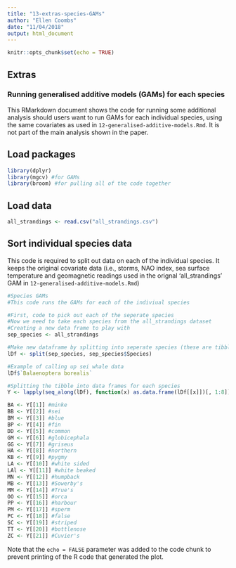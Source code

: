 ```yaml
---
title: "13-extras-species-GAMs"
author: "Ellen Coombs"
date: "11/04/2018"
output: html_document
---
```


```r
knitr::opts_chunk$set(echo = TRUE)
```

## Extras
### Running generalised additive models (GAMs) for each species 

This RMarkdown document shows the code for running some additional analysis should users want to run GAMs for each individual species, using the same covariates as used in `12-generalised-additive-models.Rmd`. It is not part of the main analysis shown in the paper. 

## Load packages
```r
library(dplyr)
library(mgcv) #for GAMs
library(broom) #for pulling all of the code together 
```

## Load data 
```r
all_strandings <- read.csv("all_strandings.csv")
```

## Sort individual species data 
This code is required to split out data on each of the individual species. It keeps the original covariate data (i.e., storms, NAO index, sea surface temperature and geomagnetic readings used in the orignal 'all_strandings' GAM in `12-generalised-additive-models.Rmd`)

```r
#Species GAMs 
#This code runs the GAMs for each of the indiviual species 

#First, code to pick out each of the seperate species 
#Now we need to take each species from the all_strandings dataset 
#Creating a new data frame to play with
sep_species <- all_strandings

#Make new dataframe by splitting into seperate species (these are tibbles)
lDf <- split(sep_species, sep_species$Species)

#Example of calling up sei whale data 
lDf$`Balaenoptera borealis`

#Splitting the tibble into data frames for each species 
Y <- lapply(seq_along(lDf), function(x) as.data.frame(lDf[[x]])[, 1:8]) 

BA <- Y[[1]] #minke
BB <- Y[[2]] #sei 
BM <- Y[[3]] #blue
BP <- Y[[4]] #fin
DD <- Y[[5]] #common
GM <- Y[[6]] #globicephala
GG <- Y[[7]] #griseus
HA <- Y[[8]] #northern 
KB <- Y[[9]] #pygmy
LA <- Y[[10]] #white sided 
LAl <- Y[[11]] #white beaked 
MN <- Y[[12]] #humpback
MB <- Y[[13]] #Sowerby's
MM <- Y[[14]] #True's 
OO <- Y[[15]] #orca 
PP <- Y[[16]] #harbour 
PM <- Y[[17]] #sperm
PC <- Y[[18]] #false 
SC <- Y[[19]] #striped 
TT <- Y[[20]] #bottlenose
ZC <- Y[[21]] #Cuvier's

```

Note that the `echo = FALSE` parameter was added to the code chunk to prevent printing of the R code that generated the plot.
